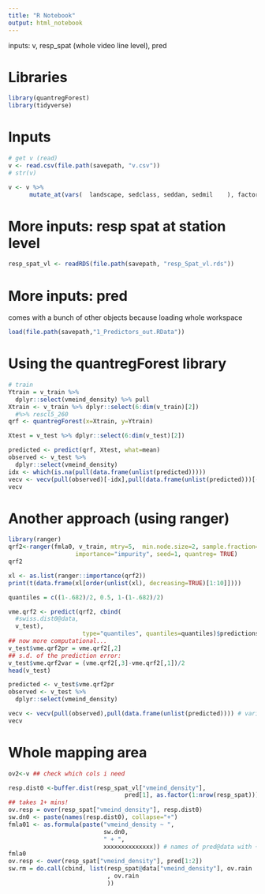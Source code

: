 ```yaml
---
title: "R Notebook"
output: html_notebook
---
```


inputs: v, resp_spat (whole video line level), pred

# Libraries
```r
library(quantregForest)
library(tidyverse)
```

# Inputs
```r
# get v (read)
v <- read.csv(file.path(savepath, "v.csv"))
# str(v)

v <- v %>% 
      mutate_at(vars(  landscape, sedclass, seddan, sedmil    ), factor)
```

# More inputs: resp spat at station level
```r
resp_spat_vl <- readRDS(file.path(savepath, "resp_Spat_vl.rds"))
```

# More inputs: pred
comes with a bunch of other objects because loading whole workspace
```r
load(file.path(savepath,"1_Predictors_out.RData"))
```

# Using the quantregForest library

```r

# train
Ytrain = v_train %>%
  dplyr::select(vmeind_density) %>% pull
Xtrain <- v_train %>% dplyr::select(6:dim(v_train)[2])
  #%>% rescl5_260
qrf <- quantregForest(x=Xtrain, y=Ytrain)

Xtest = v_test %>% dplyr::select(6:dim(v_test)[2])

predicted <- predict(qrf, Xtest, what=mean)
observed <- v_test %>%
  dplyr::select(vmeind_density)
idx <- which(is.na(pull(data.frame(unlist(predicted)))))
vecv <- vecv(pull(observed)[-idx],pull(data.frame(unlist(predicted)))[-idx]) # variance explained by cross-validation, conservative estimate to report
vecv
```
# Another approach (using ranger)

```r
library(ranger)
qrf2<-ranger(fmla0, v_train, mtry=5,  min.node.size=2, sample.fraction=0.9930754, num.trees=500, # these parameters need to have been fined-tuned on a previous step
                   importance="impurity", seed=1, quantreg= TRUE)
qrf2
```

```r
xl <- as.list(ranger::importance(qrf2))
print(t(data.frame(xl[order(unlist(xl), decreasing=TRUE)[1:10]])))
```

```r

quantiles = c((1-.682)/2, 0.5, 1-(1-.682)/2)

vme.qrf2 <- predict(qrf2, cbind(
  #swiss.dist0@data, 
  v_test), 
                     type="quantiles", quantiles=quantiles)$predictions
## now more computational...
v_test$vme.qrf2pr = vme.qrf2[,2]
## s.d. of the prediction error:
v_test$vme.qrf2var = (vme.qrf2[,3]-vme.qrf2[,1])/2
head(v_test)
```

```r
predicted <- v_test$vme.qrf2pr
observed <- v_test %>%
  dplyr::select(vmeind_density)

vecv <- vecv(pull(observed),pull(data.frame(unlist(predicted)))) # variance explained by cross-validation, conservative estimate to report
vecv

```
# Whole mapping area
```r
ov2<-v ## check which cols i need
```


```r
resp.dist0 <-buffer.dist(resp_spat_vl["vmeind_density"], 
                                 pred[1], as.factor(1:nrow(resp_spat))) 
## takes 1+ mins!
ov.resp = over(resp_spat["vmeind_density"], resp.dist0)
sw.dn0 <- paste(names(resp.dist0), collapse="+")
fmla01 <- as.formula(paste("vmeind_density ~ ", 
                           sw.dn0, 
                           " + ",
                           xxxxxxxxxxxxxx)) # names of pred@data with +'s in between
fmla0
ov.resp <- over(resp_spat["vmeind_density"], pred[1:2])
sw.rm = do.call(cbind, list(resp_spat@data["vmeind_density"], ov.rain
                            , ov.rain
                            ))
```

